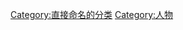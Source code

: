 {{Wikipedia category|hidden=yes|container=yes}}
{{Eponymous category}}
[[Category:直接命名的分类|Category:直接命名的分类]]
[[Category:人物|Category:人物]]